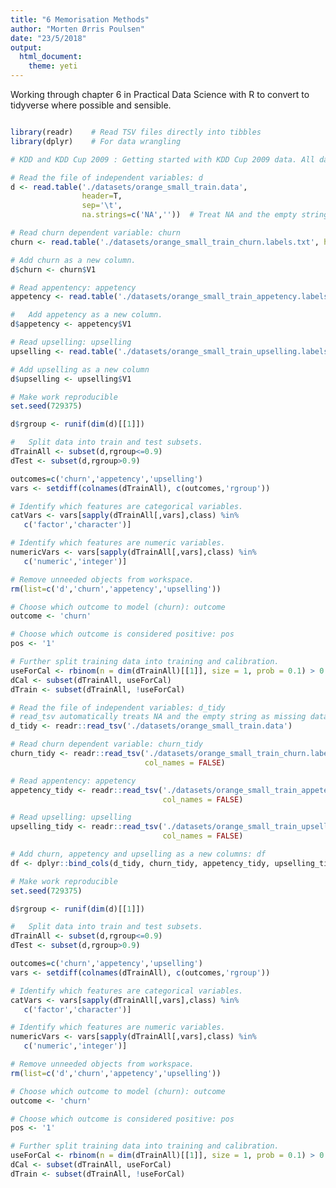 ```yaml
---
title: "6 Memorisation Methods"
author: "Morten Ørris Poulsen"
date: "23/5/2018"
output:
  html_document:
    theme: yeti
---
```


Working through chapter 6 in Practical Data Science with R to convert to tidyverse where possible and sensible.

```r

```

```r
library(readr)    # Read TSV files directly into tibbles
library(dplyr)    # For data wrangling
```

```r
# KDD and KDD Cup 2009 : Getting started with KDD Cup 2009 data. All data from https://github.com/WinVector/zmPDSwR/tree/master/KDD2009.

# Read the file of independent variables: d
d <- read.table('./datasets/orange_small_train.data',
                header=T,
                sep='\t',
                na.strings=c('NA','')) 	# Treat NA and the empty string as missing data

# Read churn dependent variable: churn
churn <- read.table('./datasets/orange_small_train_churn.labels.txt', header=F, sep='\t')

# Add churn as a new column. 
d$churn <- churn$V1

# Read appentency: appetency
appetency <- read.table('./datasets/orange_small_train_appetency.labels.txt', header=F, sep='\t')

#   Add appetency as a new column. 
d$appetency <- appetency$V1

# Read upselling: upselling
upselling <- read.table('./datasets/orange_small_train_upselling.labels.txt', header=F, sep='\t')

# Add upselling as a new column
d$upselling <- upselling$V1

# Make work reproducible
set.seed(729375)

d$rgroup <- runif(dim(d)[[1]])

#   Split data into train and test subsets. 
dTrainAll <- subset(d,rgroup<=0.9)
dTest <- subset(d,rgroup>0.9)

outcomes=c('churn','appetency','upselling')
vars <- setdiff(colnames(dTrainAll), c(outcomes,'rgroup'))

# Identify which features are categorical variables. 
catVars <- vars[sapply(dTrainAll[,vars],class) %in%
   c('factor','character')]

# Identify which features are numeric variables. 
numericVars <- vars[sapply(dTrainAll[,vars],class) %in%
   c('numeric','integer')] 

# Remove unneeded objects from workspace. 
rm(list=c('d','churn','appetency','upselling'))

# Choose which outcome to model (churn): outcome
outcome <- 'churn'

# Choose which outcome is considered positive: pos
pos <- '1'

# Further split training data into training and calibration.
useForCal <- rbinom(n = dim(dTrainAll)[[1]], size = 1, prob = 0.1) > 0
dCal <- subset(dTrainAll, useForCal)
dTrain <- subset(dTrainAll, !useForCal)
```

```r
# Read the file of independent variables: d_tidy
# read_tsv automatically treats NA and the empty string as missing data
d_tidy <- readr::read_tsv('./datasets/orange_small_train.data')

# Read churn dependent variable: churn_tidy
churn_tidy <- readr::read_tsv('./datasets/orange_small_train_churn.labels.txt',
                              col_names = FALSE)

# Read appentency: appetency
appetency_tidy <- readr::read_tsv('./datasets/orange_small_train_appetency.labels.txt',
                                  col_names = FALSE)

# Read upselling: upselling
upselling_tidy <- readr::read_tsv('./datasets/orange_small_train_upselling.labels.txt',
                                  col_names = FALSE)

# Add churn, appetency and upselling as a new columns: df
df <- dplyr::bind_cols(d_tidy, churn_tidy, appetency_tidy, upselling_tidy)

# Make work reproducible
set.seed(729375)

d$rgroup <- runif(dim(d)[[1]])

#   Split data into train and test subsets. 
dTrainAll <- subset(d,rgroup<=0.9)
dTest <- subset(d,rgroup>0.9)

outcomes=c('churn','appetency','upselling')
vars <- setdiff(colnames(dTrainAll), c(outcomes,'rgroup'))

# Identify which features are categorical variables. 
catVars <- vars[sapply(dTrainAll[,vars],class) %in%
   c('factor','character')]

# Identify which features are numeric variables. 
numericVars <- vars[sapply(dTrainAll[,vars],class) %in%
   c('numeric','integer')] 

# Remove unneeded objects from workspace. 
rm(list=c('d','churn','appetency','upselling'))

# Choose which outcome to model (churn): outcome
outcome <- 'churn'

# Choose which outcome is considered positive: pos
pos <- '1'

# Further split training data into training and calibration.
useForCal <- rbinom(n = dim(dTrainAll)[[1]], size = 1, prob = 0.1) > 0
dCal <- subset(dTrainAll, useForCal)
dTrain <- subset(dTrainAll, !useForCal)

```
